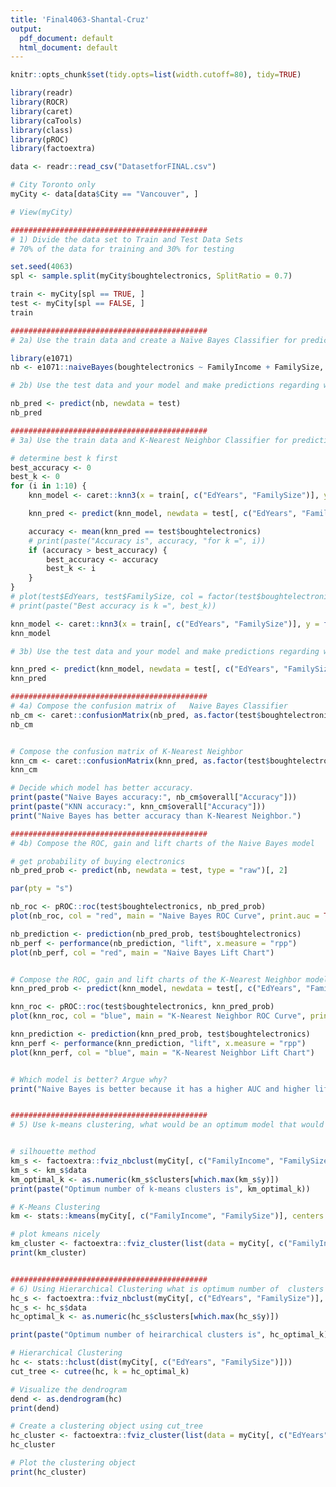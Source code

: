 ```yaml
---
title: 'Final4063-Shantal-Cruz'
output:
  pdf_document: default
  html_document: default
---
```


```r
knitr::opts_chunk$set(tidy.opts=list(width.cutoff=80), tidy=TRUE)

library(readr)
library(ROCR)
library(caret)
library(caTools)
library(class)
library(pROC)
library(factoextra)

data <- readr::read_csv("DatasetforFINAL.csv")

# City Toronto only
myCity <- data[data$City == "Vancouver", ]

# View(myCity)

############################################
# 1) Divide the data set to Train and Test Data Sets
# 70% of the data for training and 30% for testing

set.seed(4063)
spl <- sample.split(myCity$boughtelectronics, SplitRatio = 0.7)

train <- myCity[spl == TRUE, ]
test <- myCity[spl == FALSE, ]
train

############################################
# 2a) Use the train data and create a Naïve Bayes Classifier for predicting whether the customer will buy electronics based on the combination of two variables family income and family size.

library(e1071)
nb <- e1071::naiveBayes(boughtelectronics ~ FamilyIncome + FamilySize, data = train)

# 2b) Use the test data and your model and make predictions regarding whether the customer will buy electronics based on the combination of two variables family income and family size.

nb_pred <- predict(nb, newdata = test)
nb_pred

############################################
# 3a) Use the train data and K-Nearest Neighbor Classifier for predicting whether the customer will buy electronics based on the combination of two variables Educational Years and family size.

# determine best k first
best_accuracy <- 0
best_k <- 0
for (i in 1:10) {
    knn_model <- caret::knn3(x = train[, c("EdYears", "FamilySize")], y = factor(train$boughtelectronics), k = i)

    knn_pred <- predict(knn_model, newdata = test[, c("EdYears", "FamilySize")], type = "class")

    accuracy <- mean(knn_pred == test$boughtelectronics)
    # print(paste("Accuracy is", accuracy, "for k =", i))
    if (accuracy > best_accuracy) {
        best_accuracy <- accuracy
        best_k <- i
    }
}
# plot(test$EdYears, test$FamilySize, col = factor(test$boughtelectronics), pch = 19, cex = 5, main = paste("k = true"))
# print(paste("Best accuracy is k =", best_k))

knn_model <- caret::knn3(x = train[, c("EdYears", "FamilySize")], y = factor(train$boughtelectronics), k = best_k)
knn_model

# 3b) Use the test data and your model and make predictions regarding whether the customer will buy electronics based on the combination of two variables Educational Years and family size.

knn_pred <- predict(knn_model, newdata = test[, c("EdYears", "FamilySize")], type = "class")
knn_pred

############################################
# 4a) Compose the confusion matrix of   Naive Bayes Classifier
nb_cm <- caret::confusionMatrix(nb_pred, as.factor(test$boughtelectronics))
nb_cm


# Compose the confusion matrix of K-Nearest Neighbor
knn_cm <- caret::confusionMatrix(knn_pred, as.factor(test$boughtelectronics))
knn_cm

# Decide which model has better accuracy.
print(paste("Naive Bayes accuracy:", nb_cm$overall["Accuracy"]))
print(paste("KNN accuracy:", knn_cm$overall["Accuracy"]))
print("Naive Bayes has better accuracy than K-Nearest Neighbor.")

############################################
# 4b) Compose the ROC, gain and lift charts of the Naive Bayes model

# get probability of buying electronics
nb_pred_prob <- predict(nb, newdata = test, type = "raw")[, 2]

par(pty = "s")

nb_roc <- pROC::roc(test$boughtelectronics, nb_pred_prob)
plot(nb_roc, col = "red", main = "Naive Bayes ROC Curve", print.auc = TRUE)

nb_prediction <- prediction(nb_pred_prob, test$boughtelectronics)
nb_perf <- performance(nb_prediction, "lift", x.measure = "rpp")
plot(nb_perf, col = "red", main = "Naive Bayes Lift Chart")


# Compose the ROC, gain and lift charts of the K-Nearest Neighbor model
knn_pred_prob <- predict(knn_model, newdata = test[, c("EdYears", "FamilySize")])[, 2]

knn_roc <- pROC::roc(test$boughtelectronics, knn_pred_prob)
plot(knn_roc, col = "blue", main = "K-Nearest Neighbor ROC Curve", print.auc = TRUE)

knn_prediction <- prediction(knn_pred_prob, test$boughtelectronics)
knn_perf <- performance(knn_prediction, "lift", x.measure = "rpp")
plot(knn_perf, col = "blue", main = "K-Nearest Neighbor Lift Chart")


# Which model is better? Argue why?
print("Naive Bayes is better because it has a higher AUC and higher lift than the K-Nearest Neighbor model. The Naive Bayes model also has a higher accuracy than the K-Nearest Neighbor model. A higher AUC means that the model is better at distinguishing between the two classes. A higher lift means that the model is better at predicting the positive class.")


############################################
# 5) Use k-means clustering, what would be an optimum model that would cluster the buyers based on family income and family size?  develop a K-Means  model for clustering and Visualize your clusters.


# silhouette method
km_s <- factoextra::fviz_nbclust(myCity[, c("FamilyIncome", "FamilySize")], FUNcluster = kmeans, method = "silhouette", k.max = 7)
km_s <- km_s$data
km_optimal_k <- as.numeric(km_s$clusters[which.max(km_s$y)])
print(paste("Optimum number of k-means clusters is", km_optimal_k))

# K-Means Clustering
km <- stats::kmeans(myCity[, c("FamilyIncome", "FamilySize")], centers = km_optimal_k)

# plot kmeans nicely
km_cluster <- factoextra::fviz_cluster(list(data = myCity[, c("FamilyIncome", "FamilySize")], cluster = km$cluster))
print(km_cluster)


############################################
# 6) Using Hierarchical Clustering what is optimum number of  clusters of customers do you detect based on EdYears  and  FamilySize? develop a Hierarchical clustering  model and Visualize your clusters.
hc_s <- factoextra::fviz_nbclust(myCity[, c("EdYears", "FamilySize")], FUNcluster = hcut, method = "silhouette", k.max = 7)
hc_s <- hc_s$data
hc_optimal_k <- as.numeric(hc_s$clusters[which.max(hc_s$y)])

print(paste("Optimum number of heirarchical clusters is", hc_optimal_k))

# Hierarchical Clustering
hc <- stats::hclust(dist(myCity[, c("EdYears", "FamilySize")]))
cut_tree <- cutree(hc, k = hc_optimal_k)

# Visualize the dendrogram
dend <- as.dendrogram(hc)
print(dend)

# Create a clustering object using cut_tree
hc_cluster <- factoextra::fviz_cluster(list(data = myCity[, c("EdYears", "FamilySize")], cluster = cut_tree))
hc_cluster

# Plot the clustering object
print(hc_cluster)
```